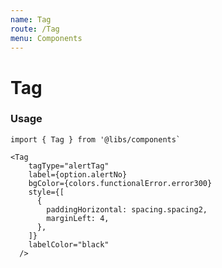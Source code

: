 ```yaml
---
name: Tag
route: /Tag
menu: Components
---
```



# Tag

<Props of={Tag} table/>

<Playground>
  <Tag
    tagType="alertTag"
    label={20}
    bgColor={DarkTheme.colors.alertBorder}
    style={[
      {
        paddingHorizontal: spacing.spacing2,
        marginLeft: spacing.spacing2,
      },
    ]}
    labelColor={DarkTheme.colors.backgroundSurface1}
  />
</Playground>

<Playground>
  <Tag
    tagType="modeTag"
    label="Skills Match"
    bgColor={DarkTheme.colors.secondary1}
    labelColor={DarkTheme.colors.backgroundSurface1}
    style={{ alignSelf: 'baseline' }}
  />
</Playground>

<Playground>
  <Tag
    tagType="skillTag"
    label="Skills Match"
    pointColor={DarkTheme.colors.secondaryVariant2}
    bgColor={DarkTheme.colors.primaryVariant3}
    labelColor={DarkTheme.colors.secondaryVariant2}
    style={{ alignSelf: 'baseline' }}
  />
</Playground>

### Usage

```
import { Tag } from '@libs/components`

<Tag
    tagType="alertTag"
    label={option.alertNo}
    bgColor={colors.functionalError.error300}
    style={[
      {
        paddingHorizontal: spacing.spacing2,
        marginLeft: 4,
      },
    ]}
    labelColor="black"
  />
```
